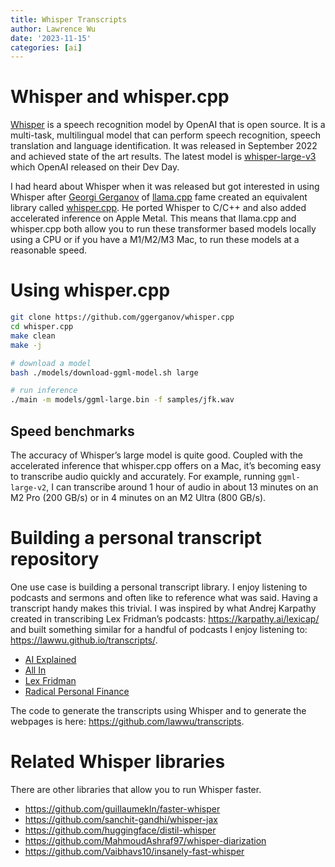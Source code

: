 ```yaml
---
title: Whisper Transcripts
author: Lawrence Wu
date: '2023-11-15'
categories: [ai]
---
```


# Whisper and whisper.cpp

[Whisper](https://github.com/openai/whisper) is a speech recognition model by OpenAI that is open source. It is a multi-task, multilingual model that can perform speech recognition, speech translation and language identification. It was released in September 2022 and achieved state of the art results. The latest model is [whisper-large-v3](https://huggingface.co/openai/whisper-large-v3) which OpenAI released on their Dev Day.

I had heard about Whisper when it was released but got interested in using Whisper after [Georgi Gerganov](https://twitter.com/ggerganov?lang=en) of [llama.cpp](https://github.com/ggerganov/llama.cpp) fame created an equivalent library called [whisper.cpp](https://github.com/ggerganov/whisper.cpp). He ported Whisper to C/C++ and also added accelerated inference on Apple Metal. This means that llama.cpp and whisper.cpp both allow you to run these transformer based models locally using a CPU or if you have a M1/M2/M3 Mac, to run these models at a reasonable speed. 

# Using whisper.cpp

```bash
git clone https://github.com/ggerganov/whisper.cpp
cd whisper.cpp
make clean
make -j

# download a model
bash ./models/download-ggml-model.sh large

# run inference
./main -m models/ggml-large.bin -f samples/jfk.wav
```

## Speed benchmarks

The accuracy of Whisper's large model is quite good. Coupled with the accelerated inference that whisper.cpp offers on a Mac, it's becoming easy to transcribe audio quickly and accurately. For example, running `ggml-large-v2`, I can transcribe around 1 hour of audio in about 13 minutes on an M2 Pro (200 GB/s) or in 4 minutes on an M2 Ultra (800 GB/s).

# Building a personal transcript repository

One use case is building a personal transcript library. I enjoy listening to podcasts and sermons and often like to reference what was said. Having a transcript handy makes this trivial. I was inspired by what Andrej Karpathy created in transcribing Lex Fridman's podcasts: <https://karpathy.ai/lexicap/> and built something similar for a handful of podcasts I enjoy listening to: <https://lawwu.github.io/transcripts/>.

- [AI Explained](https://lawwu.github.io/transcripts/index_ai_explained.html)
- [All In](https://lawwu.github.io/transcripts/index_all_in.html)
- [Lex Fridman](https://lawwu.github.io/transcripts/index_lex_fridman.html)
- [Radical Personal Finance](https://lawwu.github.io/transcripts/index_radical_personal_finance.html)

The code to generate the transcripts using Whisper and to generate the webpages is here: <https://github.com/lawwu/transcripts>.

# Related Whisper libraries

There are other libraries that allow you to run Whisper faster.

- <https://github.com/guillaumekln/faster-whisper>
- <https://github.com/sanchit-gandhi/whisper-jax>
- <https://github.com/huggingface/distil-whisper>
- <https://github.com/MahmoudAshraf97/whisper-diarization>
- <https://github.com/Vaibhavs10/insanely-fast-whisper>
